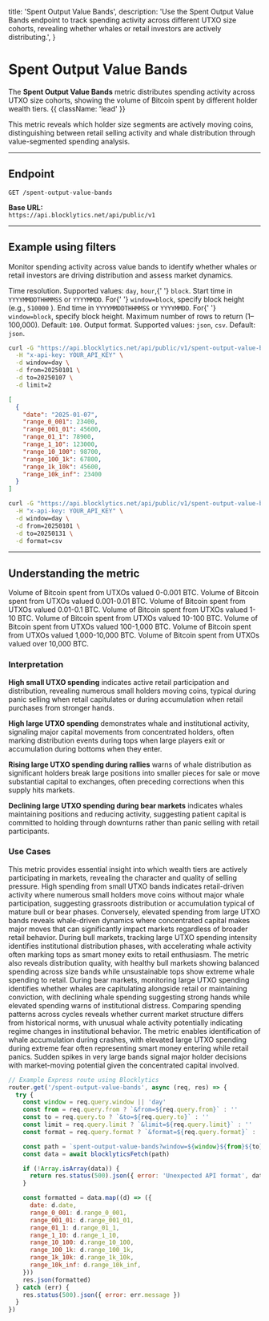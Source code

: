   title: 'Spent Output Value Bands',
  description:
    'Use the Spent Output Value Bands endpoint to track spending activity across different UTXO size cohorts, revealing whether whales or retail investors are actively distributing.',
}

# Spent Output Value Bands

The **Spent Output Value Bands** metric distributes spending activity across UTXO size cohorts, showing the volume of Bitcoin spent by different holder wealth tiers. {{ className: 'lead' }}

This metric reveals which holder size segments are actively moving coins, distinguishing between retail selling activity and whale distribution through value-segmented spending analysis.

---

## Endpoint

`GET /spent-output-value-bands`

**Base URL:**  
`https://api.blocklytics.net/api/public/v1`

---

## Example using filters

<Row>
  <Col>

Monitor spending activity across value bands to identify whether whales or retail investors are driving distribution and assess market dynamics.

<Properties>
  <Property name="window" type="string">
    Time resolution. Supported values: <code>day</code>, <code>hour</code>,{' '}
    <code>block</code>.
  </Property>
  <Property name="from" type="string">
    Start time in <code>YYYYMMDDTHHMMSS</code> or <code>YYYYMMDD</code>. For{' '}
    <code>window=block</code>, specify block height (e.g., <code>510000</code>
    ).
  </Property>
  <Property name="to" type="string">
    End time in <code>YYYYMMDDTHHMMSS</code> or <code>YYYYMMDD</code>. For{' '}
    <code>window=block</code>, specify block height.
  </Property>
  <Property name="limit" type="integer">
    Maximum number of rows to return (1–100,000). Default: <code>100</code>.
  </Property>
  <Property name="format" type="string">
    Output format. Supported values: <code>json</code>, <code>csv</code>.
    Default: <code>json</code>.
  </Property>
</Properties>

  </Col>
  <Col>

```bash {title="Requesting Spent Output Value Bands data"}
curl -G "https://api.blocklytics.net/api/public/v1/spent-output-value-bands" \
  -H "x-api-key: YOUR_API_KEY" \
  -d window=day \
  -d from=20250101 \
  -d to=20250107 \
  -d limit=2
```

```json {title="Sample JSON response"}
[
  {
    "date": "2025-01-07",
    "range_0_001": 23400,
    "range_001_01": 45600,
    "range_01_1": 78900,
    "range_1_10": 123000,
    "range_10_100": 98700,
    "range_100_1k": 67800,
    "range_1k_10k": 45600,
    "range_10k_inf": 23400
  }
]
```

```bash {title="Exporting as CSV"}
curl -G "https://api.blocklytics.net/api/public/v1/spent-output-value-bands" \
  -H "x-api-key: YOUR_API_KEY" \
  -d window=day \
  -d from=20250101 \
  -d to=20250131 \
  -d format=csv
```

  </Col>
</Row>

---

## Understanding the metric

<Row>
  <Col>

<Properties>
  <Property name="range_0_001" type="number">
    Volume of Bitcoin spent from UTXOs valued 0-0.001 BTC.
  </Property>
  <Property name="range_001_01" type="number">
    Volume of Bitcoin spent from UTXOs valued 0.001-0.01 BTC.
  </Property>
  <Property name="range_01_1" type="number">
    Volume of Bitcoin spent from UTXOs valued 0.01-0.1 BTC.
  </Property>
  <Property name="range_1_10" type="number">
    Volume of Bitcoin spent from UTXOs valued 1-10 BTC.
  </Property>
  <Property name="range_10_100" type="number">
    Volume of Bitcoin spent from UTXOs valued 10-100 BTC.
  </Property>
  <Property name="range_100_1k" type="number">
    Volume of Bitcoin spent from UTXOs valued 100-1,000 BTC.
  </Property>
  <Property name="range_1k_10k" type="number">
    Volume of Bitcoin spent from UTXOs valued 1,000-10,000 BTC.
  </Property>
  <Property name="range_10k_inf" type="number">
    Volume of Bitcoin spent from UTXOs valued over 10,000 BTC.
  </Property>
</Properties>

### Interpretation

**High small UTXO spending** indicates active retail participation and distribution, revealing numerous small holders moving coins, typical during panic selling when retail capitulates or during accumulation when retail purchases from stronger hands.

**High large UTXO spending** demonstrates whale and institutional activity, signaling major capital movements from concentrated holders, often marking distribution events during tops when large players exit or accumulation during bottoms when they enter.

**Rising large UTXO spending during rallies** warns of whale distribution as significant holders break large positions into smaller pieces for sale or move substantial capital to exchanges, often preceding corrections when this supply hits markets.

**Declining large UTXO spending during bear markets** indicates whales maintaining positions and reducing activity, suggesting patient capital is committed to holding through downturns rather than panic selling with retail participants.

### Use Cases

This metric provides essential insight into which wealth tiers are actively participating in markets, revealing the character and quality of selling pressure. High spending from small UTXO bands indicates retail-driven activity where numerous small holders move coins without major whale participation, suggesting grassroots distribution or accumulation typical of mature bull or bear phases. Conversely, elevated spending from large UTXO bands reveals whale-driven dynamics where concentrated capital makes major moves that can significantly impact markets regardless of broader retail behavior. During bull markets, tracking large UTXO spending intensity identifies institutional distribution phases, with accelerating whale activity often marking tops as smart money exits to retail enthusiasm. The metric also reveals distribution quality, with healthy bull markets showing balanced spending across size bands while unsustainable tops show extreme whale spending to retail. During bear markets, monitoring large UTXO spending identifies whether whales are capitulating alongside retail or maintaining conviction, with declining whale spending suggesting strong hands while elevated spending warns of institutional distress. Comparing spending patterns across cycles reveals whether current market structure differs from historical norms, with unusual whale activity potentially indicating regime changes in institutional behavior. The metric enables identification of whale accumulation during crashes, with elevated large UTXO spending during extreme fear often representing smart money entering while retail panics. Sudden spikes in very large bands signal major holder decisions with market-moving potential given the concentrated capital involved.

  </Col>
  <Col>

```js {title="Node.js (Express) example"}
// Example Express route using Blocklytics
router.get('/spent-output-value-bands', async (req, res) => {
  try {
    const window = req.query.window || 'day'
    const from = req.query.from ? `&from=${req.query.from}` : ''
    const to = req.query.to ? `&to=${req.query.to}` : ''
    const limit = req.query.limit ? `&limit=${req.query.limit}` : ''
    const format = req.query.format ? `&format=${req.query.format}` : ''

    const path = `spent-output-value-bands?window=${window}${from}${to}${limit}${format}`
    const data = await blocklyticsFetch(path)

    if (!Array.isArray(data)) {
      return res.status(500).json({ error: 'Unexpected API format', data })
    }

    const formatted = data.map((d) => ({
      date: d.date,
      range_0_001: d.range_0_001,
      range_001_01: d.range_001_01,
      range_01_1: d.range_01_1,
      range_1_10: d.range_1_10,
      range_10_100: d.range_10_100,
      range_100_1k: d.range_100_1k,
      range_1k_10k: d.range_1k_10k,
      range_10k_inf: d.range_10k_inf,
    }))
    res.json(formatted)
  } catch (err) {
    res.status(500).json({ error: err.message })
  }
})
```

  </Col>
</Row>
